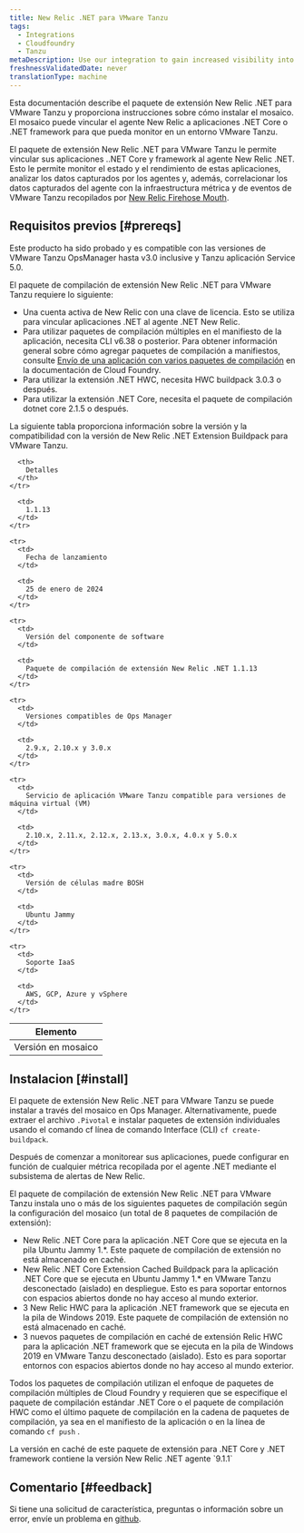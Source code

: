 ```yaml
---
title: New Relic .NET para VMware Tanzu
tags:
  - Integrations
  - Cloudfoundry
  - Tanzu
metaDescription: Use our integration to gain increased visibility into the performance of your VMware Tanzu environment.
freshnessValidatedDate: never
translationType: machine
---
```




Esta documentación describe el paquete de extensión New Relic .NET para VMware Tanzu y proporciona instrucciones sobre cómo instalar el mosaico. El mosaico puede vincular el agente New Relic a aplicaciones .NET Core o .NET framework para que pueda monitor en un entorno VMware Tanzu.

El paquete de extensión New Relic .NET para VMware Tanzu le permite vincular sus aplicaciones ..NET Core y framework al agente New Relic .NET. Esto le permite monitor el estado y el rendimiento de estas aplicaciones, analizar los datos capturados por los agentes y, además, correlacionar los datos capturados del agente con la infraestructura métrica y de eventos de VMware Tanzu recopilados por [New Relic Firehose Mouth](https://network.pivotal.io/products/nr-firehose-nozzle/).

## Requisitos previos [#prereqs]

Este producto ha sido probado y es compatible con las versiones de VMware Tanzu OpsManager hasta v3.0 inclusive y Tanzu aplicación Service 5.0.

El paquete de compilación de extensión New Relic .NET para VMware Tanzu requiere lo siguiente:

* Una cuenta activa de New Relic con una clave de licencia. Esto se utiliza para vincular aplicaciones .NET al agente .NET New Relic.
* Para utilizar paquetes de compilación múltiples en el manifiesto de la aplicación, necesita CLI v6.38 o posterior. Para obtener información general sobre cómo agregar paquetes de compilación a manifiestos, consulte [Envío de una aplicación con varios paquetes de compilación](https://docs.pivotal.io/application-service/buildpacks/use-multiple-buildpacks.html) en la documentación de Cloud Foundry.
* Para utilizar la extensión .NET HWC, necesita HWC buildpack 3.0.3 o después.
* Para utilizar la extensión .NET Core, necesita el paquete de compilación dotnet core 2.1.5 o después.

La siguiente tabla proporciona información sobre la versión y la compatibilidad con la versión de New Relic .NET Extension Buildpack para VMware Tanzu.

<table>
  <thead>
    <tr>
      <th>
        Elemento
      </th>

      <th>
        Detalles
      </th>
    </tr>
  </thead>

  <tbody>
    <tr>
      <td>
        Versión en mosaico
      </td>

      <td>
        1.1.13
      </td>
    </tr>

    <tr>
      <td>
        Fecha de lanzamiento
      </td>

      <td>
        25 de enero de 2024
      </td>
    </tr>

    <tr>
      <td>
        Versión del componente de software
      </td>

      <td>
        Paquete de compilación de extensión New Relic .NET 1.1.13
      </td>
    </tr>

    <tr>
      <td>
        Versiones compatibles de Ops Manager
      </td>

      <td>
        2.9.x, 2.10.x y 3.0.x
      </td>
    </tr>

    <tr>
      <td>
        Servicio de aplicación VMware Tanzu compatible para versiones de máquina virtual (VM)
      </td>

      <td>
        2.10.x, 2.11.x, 2.12.x, 2.13.x, 3.0.x, 4.0.x y 5.0.x
      </td>
    </tr>

    <tr>
      <td>
        Versión de células madre BOSH
      </td>

      <td>
        Ubuntu Jammy
      </td>
    </tr>

    <tr>
      <td>
        Soporte IaaS
      </td>

      <td>
        AWS, GCP, Azure y vSphere
      </td>
    </tr>
  </tbody>
</table>

## Instalacion [#install]

El paquete de extensión New Relic .NET para VMware Tanzu se puede instalar a través del mosaico en Ops Manager. Alternativamente, puede extraer el archivo `.Pivotal` e instalar paquetes de extensión individuales usando el comando cf línea de comando Interface (CLI) `cf create-buildpack`.

Después de comenzar a monitorear sus aplicaciones, puede configurar <InlinePopover type="alerts"/>en función de cualquier métrica recopilada por el agente .NET mediante el subsistema de alertas de New Relic.

El paquete de compilación de extensión New Relic .NET para VMware Tanzu instala uno o más de los siguientes paquetes de compilación según la configuración del mosaico (un total de 8 paquetes de compilación de extensión):

* New Relic .NET Core para la aplicación .NET Core que se ejecuta en la pila Ubuntu Jammy 1.\*. Este paquete de compilación de extensión no está almacenado en caché.
* New Relic .NET Core Extension Cached Buildpack para la aplicación .NET Core que se ejecuta en Ubuntu Jammy 1.\* en VMware Tanzu desconectado (aislado) en despliegue. Esto es para soportar entornos con espacios abiertos donde no hay acceso al mundo exterior.
* 3 New Relic HWC para la aplicación .NET framework que se ejecuta en la pila de Windows 2019. Este paquete de compilación de extensión no está almacenado en caché.
* 3 nuevos paquetes de compilación en caché de extensión Relic HWC para la aplicación .NET framework que se ejecuta en la pila de Windows 2019 en VMware Tanzu desconectado (aislado). Esto es para soportar entornos con espacios abiertos donde no hay acceso al mundo exterior.

Todos los paquetes de compilación utilizan el enfoque de paquetes de compilación múltiples de Cloud Foundry y requieren que se especifique el paquete de compilación estándar .NET Core o el paquete de compilación HWC como el último paquete de compilación en la cadena de paquetes de compilación, ya sea en el manifiesto de la aplicación o en la línea de comando `cf push` .

<Callout variant="important">
  La versión en caché de este paquete de extensión para .NET Core y .NET framework contiene la versión New Relic .NET agente `9.1.1`
</Callout>

## Comentario [#feedback]

Si tiene una solicitud de característica, preguntas o información sobre un error, envíe un problema en [github](https://github.com/newrelic/newrelic-dotnet-buildpack-tile/issues).